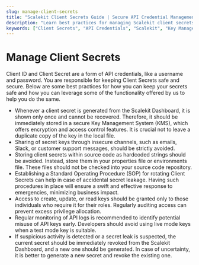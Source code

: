```yaml
---
slug: manage-client-secrets
title: "Scalekit Client Secrets Guide | Secure API Credential Management"
description: "Learn best practices for managing Scalekit client secrets, including secure storage, rotation procedures, and access control to protect your SSO implementation."
keywords: ["Client Secrets", "API Credentials", "Scalekit", "Key Management System", "KMS", "Secret Rotation", "Access Control", "API Security", "Secure Storage", "Secret Management"]
---
```


# Manage Client Secrets

Client ID and Client Secret are a form of API credentials, like a username and password. You are responsible for keeping Client Secrets safe and secure. Below are some best practices for how you can keep your secrets safe and how you can leverage some of the functionality offered by us to help you do the same.

- Whenever a client secret is generated from the Scalekit Dashboard, it is shown only once and cannot be recovered. Therefore, it should be immediately stored in a secure Key Management System (KMS), which offers encryption and access control features. It is crucial not to leave a duplicate copy of the key in the local file.
- Sharing of secret keys through insecure channels, such as emails, Slack, or customer support messages, should be strictly avoided.
- Storing client secrets within source code as hardcoded strings should be avoided. Instead, store them in your properties file or environments file. These files should not be checked into your source code repository.
- Establishing a Standard Operating Procedure (SOP) for rotating Client Secrets can help in case of accidental secret leakage. Having such procedures in place will ensure a swift and effective response to emergencies, minimizing business impact.
- Access to create, update, or read keys should be granted only to those individuals who require it for their roles. Regularly auditing access can prevent excess privilege allocation.
- Regular monitoring of API logs is recommended to identify potential misuse of API keys early. Developers should avoid using live mode keys when a test mode key is suitable.
- If suspicious activity is detected or a secret leak is suspected, the current secret should be immediately revoked from the Scalekit Dashboard, and a new one should be generated. In case of uncertainty, it is better to generate a new secret and revoke the existing one.
